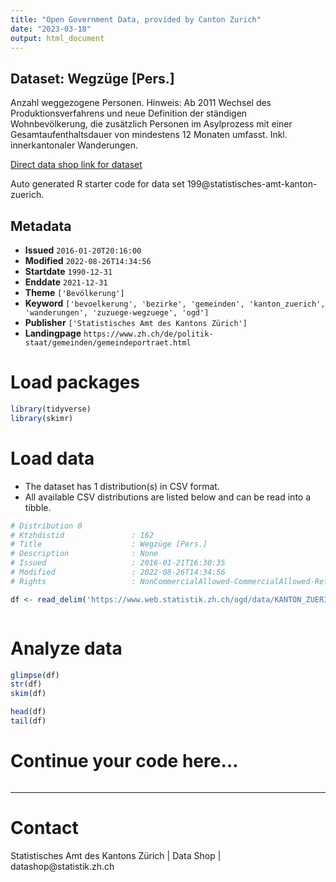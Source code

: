 ```yaml
---
title: "Open Government Data, provided by Canton Zurich"
date: "2023-03-18"
output: html_document
---
```


## Dataset: Wegzüge [Pers.]

Anzahl weggezogene Personen. Hinweis: Ab 2011 Wechsel des Produktionsverfahrens und neue Definition der ständigen Wohnbevölkerung, die zusätzlich Personen im Asylprozess mit einer Gesamtaufenthaltsdauer von mindestens 12 Monaten umfasst. Inkl. innerkantonaler Wanderungen.

[Direct data shop link for dataset](https://www.zh.ch/de/politik-staat/opendata.zhweb-noredirect.zhweb-cache.html#/datasets/199@statistisches-amt-kanton-zuerich)

Auto generated R starter code for data set 199@statistisches-amt-kanton-zuerich.

## Metadata

- **Issued** `2016-01-20T20:16:00`
- **Modified** `2022-08-26T14:34:56`
- **Startdate** `1990-12-31`
- **Enddate** `2021-12-31`
- **Theme** `['Bevölkerung']`
- **Keyword** `['bevoelkerung', 'bezirke', 'gemeinden', 'kanton_zuerich', 'wanderungen', 'zuzuege-wegzuege', 'ogd']`
- **Publisher** `['Statistisches Amt des Kantons Zürich']`
- **Landingpage** `https://www.zh.ch/de/politik-staat/gemeinden/gemeindeportraet.html`


# Load packages

```r

library(tidyverse)
library(skimr)

```

# Load data

-   The dataset has 1 distribution(s) in CSV format.
-   All available CSV distributions are listed below and can be read into a tibble.

```r

# Distribution 0
# Ktzhdistid               : 162
# Title                    : Wegzüge [Pers.]
# Description              : None
# Issued                   : 2016-01-21T16:30:35
# Modified                 : 2022-08-26T14:34:56
# Rights                   : NonCommercialAllowed-CommercialAllowed-ReferenceRequired

df <- read_delim('https://www.web.statistik.zh.ch/ogd/data/KANTON_ZUERICH_253.csv')



```

# Analyze data

```r

glimpse(df)
str(df)
skim(df)

head(df)
tail(df)

```

# Continue your code here...

```r

```

------------------------------------------------------------------------

# Contact

Statistisches Amt des Kantons Zürich | Data Shop | datashop@statistik.zh.ch
